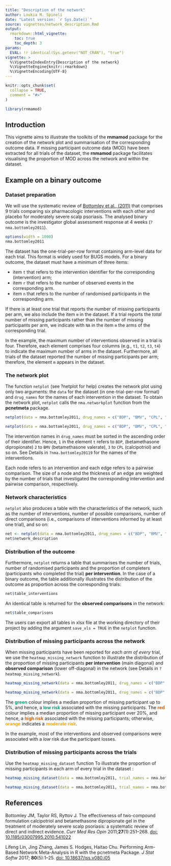 ```yaml
---
title: "Description of the network"
author: Loukia M. Spineli
date: "Latest version: `r Sys.Date()`"
source: vignettes/network_description.Rmd
output: 
  rmarkdown::html_vignette:
    toc: true
    toc_depth: 3
params:
  EVAL: !r identical(Sys.getenv("NOT_CRAN"), "true")
vignette: >
  %\VignetteIndexEntry{Description of the network}
  %\VignetteEngine{knitr::rmarkdown}
  %\VignetteEncoding{UTF-8}
---
```


```r
knitr::opts_chunk$set(
  collapse = TRUE,
  comment = "#>"
)
```

```r
library(rnmamod)
```

## Introduction

This vignette aims to illustrate the toolkits of the **rnmamod** package for the
creation of the network plot and summarisation of the corresponding outcome 
data. If missing participant outcome data (MOD) have been extracted for all 
trials of the dataset, the **rnmamod** package facilitates visualising the 
proportion of MOD across the network and within the dataset.

## Example on a binary outcome 

### Dataset preparation

We will use the systematic review of 
[Bottomley et al., (2011)](https://pubmed.ncbi.nlm.nih.gov/21142838/) that 
comprises 9 trials comparing six pharmacologic interventions with each other and
placebo for moderately severe scalp psoriasis. The analysed binary outcome is 
the investigator global assessment response at 4 weeks (`?nma.bottomley2011`).

```r
options(width = 1000)
nma.bottomley2011
```

The dataset has the one-trial-per-row format containing arm-level data for each 
trial. This format is widely used for BUGS models. For a binary outcome, the 
dataset must have a minimum of three items: 

- item `t` that refers to the intervention identifier for the corresponding 
(intervention) arm;
- item `r` that refers to the number of observed events in the corresponding 
arm. 
- item `n` that refers to the number of randomised participants in the 
corresponding arm.

If there is at least one trial that reports the number of missing participants 
per arm, we also include the item `m` in the dataset. If a trial reports the 
*total* number of missing participants rather than the number of missing 
participants per arm, we indicate with `NA` in the item `m` the arms of the 
corresponding trial.\cr

In the example, the maximum number of interventions observed in a trial is four.
Therefore, each element comprises four columns (e.g., `t1`, `t2`, `t3`, `t4`) to
indicate the maximum number of arms in the dataset. Furthermore, all trials of 
the dataset reported the number of missing participants per arm; therefore, the 
element `m` appears in the dataset.

### The network plot

The function `netplot` (see ?netplot for help) creates the network plot using 
only two arguments: the `data` for the dataset (in one-trial-per-row format) and
`drug_names` for the names of each intervention in the dataset. To obtain the 
network plot, `netplot` calls the `nma.networkplot` function from the 
**pcnetmeta** package.

```r
netplot(data = nma.bottomley2011, drug_names = c("BDP", "BMV", "CPL", "CPL+polytar", "capasal", "TCF gel", "placebo"))
```

```r
netplot(data = nma.bottomley2011, drug_names = c("BDP", "BMV", "CPL", "CPL+polytar", "capasal", "TCF gel", "placebo"))
```

The intervention names in `drug_names` must be sorted in the ascending order of 
their identifier. Hence, `1` in the element `t` refers to `BDP`, 
(betamethasone dipropionate) `2` to `BMV` (betamethasone valerate), `3` to `CPL`
(calcipotriol) and so on. See Details in `?nma.bottomley20119` for the names 
of the interventions.\cr

Each node refers to an intervention and each edge refers to a pairwise 
comparison. The size of a node and the thickness of an edge are weighted by the 
number of trials that investigated the corresponding intervention and pairwise 
comparison, respectively.  

### Network characteristics

`netplot` also produces a table with the characteristics of the network, such as
the number of interventions, number of possible comparisons, number of direct 
comparisons (i.e., comparisons of interventions informed by at least one trial),
and so on:

```r
net <- netplot(data = nma.bottomley2011, drug_names = c("BDP", "BMV", "CPL", "CPL+polytar", "capasal", "TCF gel", "placebo"))
net$network_description
```

### Distribution of the outcome

Furthermore, `netplot` returns a table that summarises the number of trials, 
number of randomised participants and the proportion of completers (participants
who completed the trial) **per intervention**. In the case of a binary outcome, 
the table additionally illustrates the distribution of the outcome as proportion
across the corresponding trials: 

```r
net$table_interventions
```

An identical table is returned for the **observed comparisons** in the network:

```r
net$table_comparisons
```

The users can export all tables in xlsx file at the working directory 
of their project by adding the argument `save_xls = TRUE` in the `netplot` 
function.

### Distribution of missing participants across the network

When missing participants have been reported for *each arm of every* trial, we 
use the `heatmap_missing_network` function to illustrate the distribution of the
proportion of missing participants **per intervention** (main diagonal) and 
**observed comparison** (lower off-diagonal) in the network (see Details in 
`?heatmap_missing_network`). 

```r
heatmap_missing_network(data = nma.bottomley2011, drug_names = c("BDP", "BMV", "CPL", "CPL+polytar", "capasal", "TCF gel", "placebo"))
```

```r
heatmap_missing_network(data = nma.bottomley2011, drug_names = c("BDP", "BMV", "CPL", "CPL+polytar", "capasal", "TCF gel", "placebo"))
```

The <span style="color:#009E73">**green**</span> colour implies a median 
proportion of missing participant up to 5\%, and hence, a 
<span style="color:#009E73">**low risk**</span> associated with the missing 
participants. The <span style="color:#D55E00">**red**</span> colour implies a 
median proportion of missing participant over 20\%, and hence, a 
<span style="color:#D55E00">**high risk**</span> associated with the missing 
participants; otherwise, <span style="color:orange">**orange**</span> indicates 
a <span style="color:orange">**moderate risk**</span>.\cr

In the example, most of the interventions and observed comparisons were 
associated with a *low* risk due the participant losses.

### Distribution of missing participants across the trials

Use the `heatmap_missing_dataset` function To illustrate the proportion of 
missing participants in each arm of every trial in the dataset :

```r
heatmap_missing_dataset(data = nma.bottomley2011, trial_names = nma.bottomley2011$study, drug_names = c("BDP", "BMV", "CPL", "CPL+polytar", "capasal", "TCF gel", "placebo"))
```

```r
heatmap_missing_dataset(data = nma.bottomley2011, trial_names = nma.bottomley2011$study, drug_names = c("BDP", "BMV", "CPL", "CPL+polytar", "capasal", "TCF gel", "placebo"))
```

## References

Bottomley JM, Taylor RS, Ryttov J. The effectiveness of two-compound formulation
calcipotriol and betamethasone dipropionate gel in the treatment of moderately 
severe scalp psoriasis: a systematic review of direct and indirect evidence. 
*Curr Med Res Opin* 2011;**27**(1):251--268. 
[doi: 10.1185/03007995.2010.541022](https://pubmed.ncbi.nlm.nih.gov/21142838/)

Lifeng Lin, Jing Zhang, James S. Hodges, Haitao Chu. Performing Arm-Based 
Network Meta-Analysis in R with the pcnetmeta Package. *J Stat Softw* 2017;
**80**(5):1--25. 
[doi: 10.18637/jss.v080.i05](https://www.jstatsoft.org/article/view/v080i05)
